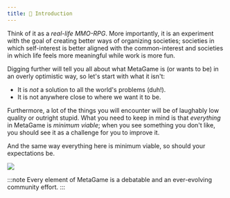 ```yaml
---
title: 🐙 Introduction
---
```


Think of it as a *real-life MMO-RPG*. More importantly, it is an experiment with the goal of creating better ways of organizing societies; societies in which self-interest is better aligned with the common-interest and societies in which life feels more meaningful while work is more fun.

Digging further will tell you all about what MetaGame is (or wants to be) in an overly optimistic way, so let's start with what it isn't:
-   It is *not* a solution to all the world's problems (duh!).
-   It is not anywhere close to where we want it to be.

Furthermore, a lot of the things you will encounter will be of laughably low quality or outright stupid. 
What you need to keep in mind is that *everything* in MetaGame is *minimum viable*; when you see something you don't like, you should see it as a challenge for you to improve it.

And the same way everything here is minimum viable, so should your expectations be.

![](https://i.imgur.com/HdSqrBX.png)

:::note
Every element of MetaGame is a debatable and an ever-evolving community effort.
:::
